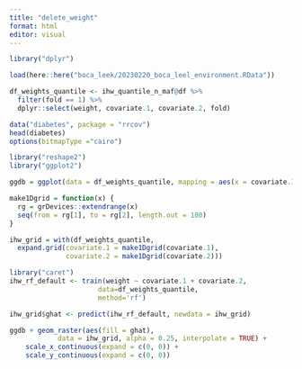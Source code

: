 ```yaml
---
title: "delete_weight"
format: html
editor: visual
---
```


```r
library("dplyr")
```

```r
load(here::here("boca_leek/20230220_boca_leel_environment.RData"))
```

```r
df_weights_quantile <- ihw_quantile_n_maf@df %>%
  filter(fold == 1) %>%
  dplyr::select(weight, covariate.1, covariate.2, fold)
```

```r
data("diabetes", package = "rrcov")
head(diabetes)
options(bitmapType ="cairo")
```

```r
library("reshape2")
library("ggplot2")
```

```r
ggdb = ggplot(data = df_weights_quantile, mapping = aes(x = covariate.1, y = covariate.2)) 
```

```r
make1Dgrid = function(x) {
  rg = grDevices::extendrange(x)
  seq(from = rg[1], to = rg[2], length.out = 100)
}
```

```r
ihw_grid = with(df_weights_quantile,
  expand.grid(covariate.1 = make1Dgrid(covariate.1),
              covariate.2 = make1Dgrid(covariate.2)))
```

```r
library("caret")
ihw_rf_default <- train(weight ~ covariate.1 + covariate.2, 
                      data=df_weights_quantile, 
                      method='rf')
```

```r
ihw_grid$ghat <- predict(ihw_rf_default, newdata = ihw_grid)
```

```r
ggdb + geom_raster(aes(fill = ghat),
            data = ihw_grid, alpha = 0.25, interpolate = TRUE) +
    scale_x_continuous(expand = c(0, 0)) +
    scale_y_continuous(expand = c(0, 0))
```
